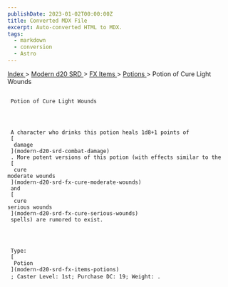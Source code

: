 ```yaml
---
publishDate: 2023-01-02T00:00:00Z
title: Converted MDX File
excerpt: Auto-converted HTML to MDX.
tags:
  - markdown
  - conversion
  - Astro
---
```


[
Index
](-index) >
[
Modern d20 SRD
](modern-d20-srd-index) >
[
FX Items
](modern-d20-srd-fx-items-index) >
[
Potions
](modern-d20-srd-fx-items-potions) > Potion of Cure Light Wounds

##

     Potion of Cure Light Wounds




     A character who drinks this potion heals 1d8+1 points of
     [
      damage
     ](modern-d20-srd-combat-damage)
     . More potent versions of this potion (with effects similar to the
     [
      cure
    moderate wounds
     ](modern-d20-srd-fx-cure-moderate-wounds)
     and
     [
      cure
    serious wounds
     ](modern-d20-srd-fx-cure-serious-wounds)
     spells) are rumored to exist.




     Type:
     [
      Potion
     ](modern-d20-srd-fx-items-potions)
     ; Caster Level: 1st; Purchase DC: 19; Weight: .
